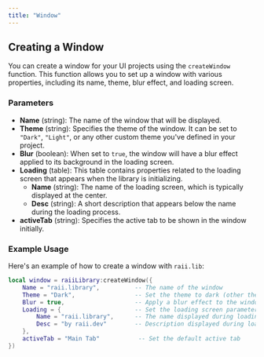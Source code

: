 ```yaml
---
title: "Window"
---
```


## Creating a Window

You can create a window for your UI projects using the `createWindow` function. This function allows you to set up a window with various properties, including its name, theme, blur effect, and loading screen.

### Parameters

- **Name** (string): The name of the window that will be displayed.
- **Theme** (string): Specifies the theme of the window. It can be set to `"Dark"`, `"Light"`, or any other custom theme you've defined in your project.
- **Blur** (boolean): When set to `true`, the window will have a blur effect applied to its background in the loading screen.
- **Loading** (table): This table contains properties related to the loading screen that appears when the library is initializing.
  - **Name** (string): The name of the loading screen, which is typically displayed at the center.
  - **Desc** (string): A short description that appears below the name during the loading process.
- **activeTab** (string): Specifies the active tab to be shown in the window initially.

### Example Usage

Here's an example of how to create a window with `raii.lib`:

```lua
local window = raiiLibrary:createWindow({
	Name = "raii.library",          -- The name of the window
	Theme = "Dark",                 -- Set the theme to dark (other theme is "Blue")
	Blur = true,                    -- Apply a blur effect to the window when loading
	Loading = {                     -- Set the loading screen parameters
		Name = "raii.library",      -- The name displayed during loading
		Desc = "by raii.dev"        -- Description displayed during loading
	},
	activeTab = "Main Tab"           -- Set the default active tab
})
```